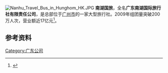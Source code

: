 [[File:Nanhu_Travel_Bus_in_Hunghom_HK.JPG|thumb]]
'''南湖国旅'''，全名'''广东南湖国际旅行社有限责任公司'''，是总部位于[[广州市|广州市]]的一家大型旅行社。2009年组团量突破200万人次，营业额近17亿元<ref>{{Cite web |url=http://www.nanhutravel.com/html/bzzx/cywz/LPTJ1S1ZS63VESY.shtml |title=南湖国旅-公司介绍 |access-date=2011-08-26 |archive-url=https://web.archive.org/web/20110822033206/http://www.nanhutravel.com/html/bzzx/cywz/LPTJ1S1ZS63VESY.shtml |archive-date=2011-08-22 |dead-url=yes }}</ref>。
==参考资料==
{{reflist}}

[[Category:广东公司|Category:广东公司]]